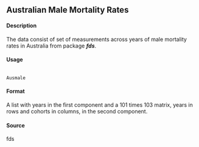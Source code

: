 
## Australian Male Mortality Rates


#### Description 


The data consist of set of measurements across years of male mortality rates in Australia from package ***fds***.

#### Usage
<pre><code>
Ausmale
</code></pre>

#### Format
A list with years in the first component and a 101 times 103 matrix, years in rows and cohorts in columns, in the second component.

#### Source
fds
